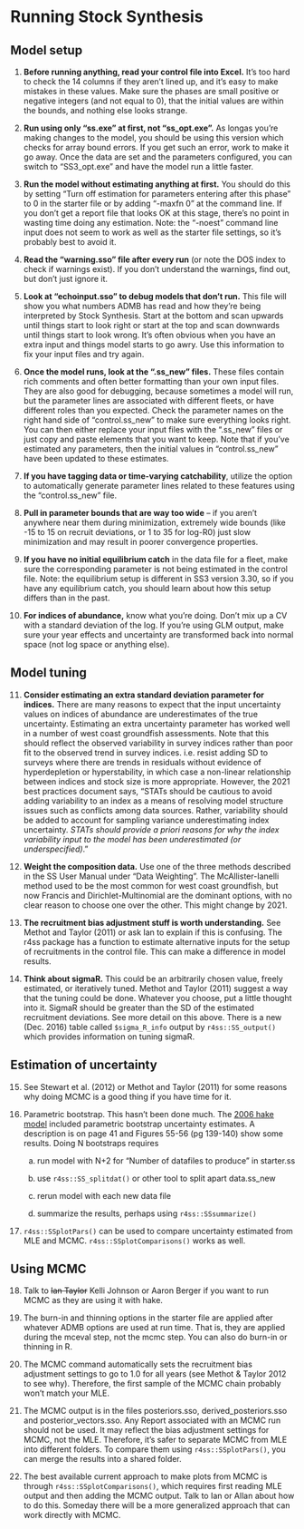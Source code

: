 # Running Stock Synthesis

## Model setup

1.  **Before running anything, read your control file into Excel.** It's too hard to check the 14 columns if they aren't lined up, and it's easy to make mistakes in these values. Make sure the phases are small positive or negative integers (and not equal to 0), that the initial values are within the bounds, and nothing else looks strange.

2.  **Run using only "ss.exe" at first, not "ss_opt.exe".** As longas you're making changes to the model, you should be using this version which checks for array bound errors. If you get such an error, work to make it go away. Once the data are set and the parameters configured, you can switch to "SS3_opt.exe" and have the model run a little faster.

3.  **Run the model without estimating anything at first.** You should do this by setting "Turn off estimation for parameters entering after this phase" to 0 in the starter file or by adding "-maxfn 0" at the command line. If you don't get a report file that looks OK at this stage, there's no point in wasting time doing any estimation. Note: the "-noest" command line input does not seem to work as well as the starter file settings, so it's probably best to avoid it.

4.  **Read the "warning.sso" file after every run** (or note the DOS index to check if warnings exist). If you don't understand the warnings, find out, but don't just ignore it.

5.  **Look at "echoinput.sso" to debug models that don't run.** This file will show you what numbers ADMB has read and how they're being interpreted by Stock Synthesis. Start at the bottom and scan upwards until things start to look right or start at the top and scan downwards until things start to look wrong. It's often obvious when you have an extra input and things model starts to go awry. Use this information to fix your input files and try again.

6.  **Once the model runs, look at the ".ss_new" files.** These files contain rich comments and often better formatting than your own input files. They are also good for debugging, because sometimes a model will run, but the parameter lines are associated with different fleets, or have different roles than you expected. Check the parameter names on the right hand side of "control.ss_new" to make sure everything looks right. You can then either replace your input files with the ".ss_new" files or just copy and paste elements that you want to keep. Note that if you've estimated any parameters, then the initial values in "control.ss_new" have been updated to these estimates.

7.  **If you have tagging data or time-varying catchability**, utilize the option to automatically generate parameter lines related to these features using the "control.ss_new" file.

8.  **Pull in parameter bounds that are way too wide** -- if you aren't anywhere near them during minimization, extremely wide bounds (like -15 to 15 on recruit deviations, or 1 to 35 for log-R0) just slow minimization and may result in poorer convergence properties.

9.  **If you have no initial equilibrium catch** in the data file for a fleet, make sure the corresponding parameter is not being estimated in the control file. Note: the equilibrium setup is different in SS3 version 3.30, so if you have any equilibrium catch, you should learn about how this setup differs than in the past.

10. **For indices of abundance,** know what you're doing. Don't mix up a CV with a standard deviation of the log. If you're using GLM output, make sure your year effects and uncertainty are transformed back into normal space (not log space or anything else).

## Model tuning

11. **Consider estimating an extra standard deviation parameter for indices.** There are many reasons to expect that the input uncertainty values on indices of abundance are underestimates of the true uncertainty. Estimating an extra uncertainty parameter has worked well in a number of west coast groundfish assessments. Note that this should reflect the observed variability in survey indices rather than poor fit to the observed trend in survey indices. i.e. resist adding SD to surveys where there are trends in residuals without evidence of hyperdepletion or hyperstability, in which case a non-linear relationship between indices and stock size is more appropriate. However, the 2021 best practices document says, "STATs should be cautious to avoid adding variability to an index as a means of resolving model structure issues such as conflicts among data sources. Rather, variability should be added to account for sampling variance underestimating index uncertainty. *STATs should provide a priori reasons for why the index variability input to the model has been underestimated (or underspecified)*."

12. **Weight the composition data.** Use one of the three methods described in the SS User Manual under "Data Weighting". The McAllister-Ianelli method used to be the most common for west coast groundfish, but now Francis and Dirichlet-Multinomial are the dominant options, with no clear reason to choose one over the other. This might change by 2021.

13. **The recruitment bias adjustment stuff is worth understanding.** See Methot and Taylor (2011) or ask Ian to explain if this is confusing. The r4ss package has a function to estimate alternative inputs for the setup of recruitments in the control file. This can make a difference in model results.

14. **Think about sigmaR.** This could be an arbitrarily chosen value, freely estimated, or iteratively tuned. Methot and Taylor (2011) suggest a way that the tuning could be done. Whatever you choose, put a little thought into it. SigmaR should be greater than the SD of the estimated recruitment deviations. See more detail on this above. There is a new (Dec. 2016) table called `$sigma_R_info` output by `r4ss::SS_output()` which provides information on tuning sigmaR.

## Estimation of uncertainty

15. See Stewart et al. (2012) or Methot and Taylor (2011) for some reasons why doing MCMC is a good thing if you have time for it.

16. Parametric bootstrap. This hasn't been done much. The [2006 hake model](https://www.pcouncil.org/documents/2006/02/stock-assessment-of-pacific-hake-whiting-in-u-s-and-canadian-waters-in-2006-february-16-2006.pdf/) included parametric bootstrap uncertainty estimates. A description is on page 41 and Figures 55-56 (pg 139-140) show some results. Doing N bootstraps requires

    a.  run model with N+2 for "Number of datafiles to produce" in starter.ss

    b.  use `r4ss::SS_splitdat()` or other tool to split apart data.ss_new

    c.  rerun model with each new data file

    d.  summarize the results, perhaps using `r4ss::SSsummarize()`

<!-- -->

17. `r4ss::SSplotPars()` can be used to compare uncertainty estimated from MLE and MCMC. `r4ss::SSplotComparisons()` works as well.

## Using MCMC

18. Talk to ~~Ian Taylor~~ Kelli Johnson or Aaron Berger if you want to run MCMC as they are using it with hake.

19. The burn-in and thinning options in the starter file are applied after whatever ADMB options are used at run time. That is, they are applied during the mceval step, not the mcmc step. You can also do burn-in or thinning in R.

20. The MCMC command automatically sets the recruitment bias adjustment settings to go to 1.0 for all years (see Methot & Taylor 2012 to see why). Therefore, the first sample of the MCMC chain probably won't match your MLE.

21. The MCMC output is in the files posteriors.sso, derived_posteriors.sso and posterior_vectors.sso. Any Report associated with an MCMC run should not be used. It may reflect the bias adjustment settings for MCMC, not the MLE. Therefore, it's safer to separate MCMC from MLE into different folders. To compare them using `r4ss::SSplotPars()`, you can merge the results into a shared folder.

22. The best available current approach to make plots from MCMC is through `r4ss::SSplotComparisons()`, which requires first reading MLE output and then adding the MCMC output. Talk to Ian or Allan about how to do this. Someday there will be a more generalized approach that can work directly with MCMC.
